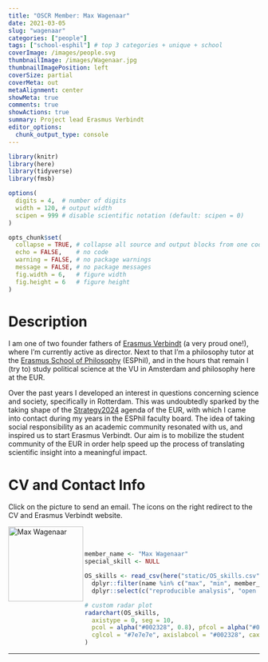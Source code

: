 ```yaml
---
title: "OSCR Member: Max Wagenaar"
date: 2021-03-05
slug: "wagenaar"
categories: ["people"]
tags: ["school-esphil"] # top 3 categories + unique + school
coverImage: /images/people.svg
thumbnailImage: /images/Wagenaar.jpg
thumbnailImagePosition: left
coverSize: partial
coverMeta: out
metaAlignment: center
showMeta: true
comments: true
showActions: true
summary: Project lead Erasmus Verbindt
editor_options: 
  chunk_output_type: console
---
```


```r

library(knitr)
library(here)
library(tidyverse)
library(fmsb)

options(
  digits = 4,  # number of digits
  width = 120, # output width
  scipen = 999 # disable scientific notation (default: scipen = 0)
)

opts_chunk$set(
  collapse = TRUE, # collapse all source and output blocks from one code chunk into a single block
  echo = FALSE,    # no code
  warning = FALSE, # no package warnings
  message = FALSE, # no package messages
  fig.width = 6,   # figure width
  fig.height = 6   # figure height
)

```

# Description

I am one of two founder fathers of [Erasmus Verbindt](https://www.eur.nl/en/about-eur/strategy-2024/strategy-today/erasmus-verbindt) (a very proud one!), where I’m currently active as director. Next to that I’m a philosophy tutor at the [Erasmus School of Philosophy](https://www.eur.nl/esphil/) (ESPhil), and in the hours that remain I (try to) study political science at the VU in Amsterdam and philosophy here at the EUR.

Over the past years I developed an interest in questions concerning science and society, specifically in Rotterdam. This was undoubtedly sparked by the taking shape of the [Strategy2024](https://www.eur.nl/en/about-eur/strategy-2024) agenda of the EUR, with which I came into contact during my years in the ESPhil faculty board. The idea of taking social responsibility as an academic community resonated with us, and inspired us to start Erasmus Verbindt. Our aim is to mobilize the student community of the EUR in order help speed up the process of translating scientific insight into a meaningful impact.
 
# CV and Contact Info

Click on the picture to send an email. The icons on the right redirect to the CV and Erasmus Verbindt website.

<!-- EMAIL -->
<p>
  <a href="mailto:wagenaar@esphil.eur.nl">
  <img border="0" alt="Max Wagenaar" src="/images/Wagenaar.jpg" width="150" height="150" align="left">
  </a>
</p>

<!-- CV -->
<p align="center">
  <a href="https://www.linkedin.com/in/max-wagenaar-58ab851b6/" class="fa fa-file fa-2x" style="color:#00B969;">
  </a>
</p>

<!-- WEBSITE -->
<p align="center">
  <a href="https://www.eur.nl/en/about-eur/strategy-2024/strategy-today/erasmus-verbindt" class="fa fa-link fa-2x" style="color:#000000;">
  </a>
</p>

<BR><BR>

<!-- # Expertise -->

```r

member_name <- "Max Wagenaar"
special_skill <- NULL

OS_skills <- read_csv(here("static/OS_skills.csv")) %>%
  dplyr::filter(name %in% c("max", "min", member_name)) %>%
  dplyr::select(c("reproducible analysis", "open source software", all_of(special_skill), "data management", "open access", "data sharing", "preregistration"))

# custom radar plot
radarchart(OS_skills,
  axistype = 0, seg = 10,
  pcol = alpha("#002328", 0.8), pfcol = alpha("#00B969", 0.6), plwd = 4, centerzero = TRUE, # polygon
  cglcol = "#7e7e7e", axislabcol = "#002328", caxislabels = seq(0, 10, 2), cglwd = 0.8 # grid
)

```

***


